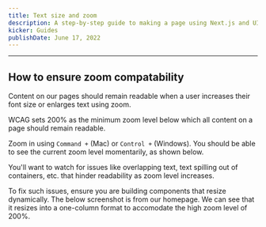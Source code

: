 ```yaml
---
title: Text size and zoom
description: A step-by-step guide to making a page using Next.js and UI Kit.
kicker: Guides
publishDate: June 17, 2022
---
```


---

## How to ensure zoom compatability

Content on our pages should remain readable when a user increases their font size or enlarges text using zoom.

WCAG sets 200% as the minimum zoom level below which all content on a page should remain readable.

Zoom in using `Command +` (Mac) or `Control +` (Windows). You should be able to see the current zoom level momentarily, as shown below.

You'll want to watch for issues like overlapping text, text spilling out of containers, etc. that hinder readability as zoom level increases.

To fix such issues, ensure you are building components that resize dynamically. The below screenshot is from our homepage. We can see that it resizes into a one-column format to accomodate the high zoom level of 200%.

<Container>
  <Box css={{ display: "flex", justifyContent: "center", margin: "auto" }}>
    <InlineImage width={836} height={448} src="/images/zoom-example.png" />
  </Box>
</Container>
<br />